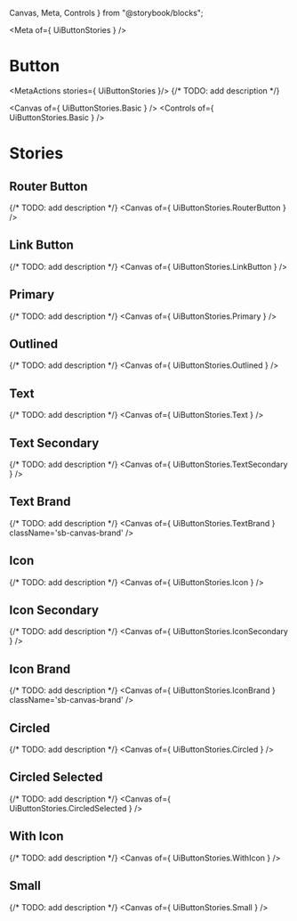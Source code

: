   Canvas,
  Meta,
  Controls
} from "@storybook/blocks";

<Meta of={ UiButtonStories } />

# Button
<MetaActions stories={ UiButtonStories }/>
{/* TODO: add description */}

<Canvas of={ UiButtonStories.Basic } />
<Controls of={ UiButtonStories.Basic } />

# Stories
## Router Button
{/* TODO: add description */}
<Canvas of={ UiButtonStories.RouterButton } />

## Link Button
{/* TODO: add description */}
<Canvas of={ UiButtonStories.LinkButton } />

## Primary
{/* TODO: add description */}
<Canvas of={ UiButtonStories.Primary } />

## Outlined
{/* TODO: add description */}
<Canvas of={ UiButtonStories.Outlined } />

## Text
{/* TODO: add description */}
<Canvas of={ UiButtonStories.Text } />

## Text Secondary
{/* TODO: add description */}
<Canvas of={ UiButtonStories.TextSecondary } />

## Text Brand
{/* TODO: add description */}
<Canvas
  of={ UiButtonStories.TextBrand }
  className='sb-canvas-brand'
/>

## Icon
{/* TODO: add description */}
<Canvas of={ UiButtonStories.Icon } />

## Icon Secondary
{/* TODO: add description */}
<Canvas of={ UiButtonStories.IconSecondary } />

## Icon Brand
{/* TODO: add description */}
<Canvas
  of={ UiButtonStories.IconBrand }
  className='sb-canvas-brand'
/>

## Circled
{/* TODO: add description */}
<Canvas
  of={ UiButtonStories.Circled }
/>

## Circled Selected
{/* TODO: add description */}
<Canvas
  of={ UiButtonStories.CircledSelected }
/>

## With Icon
{/* TODO: add description */}
<Canvas
  of={ UiButtonStories.WithIcon }
/>

## Small
{/* TODO: add description */}
<Canvas
  of={ UiButtonStories.Small }
/>
